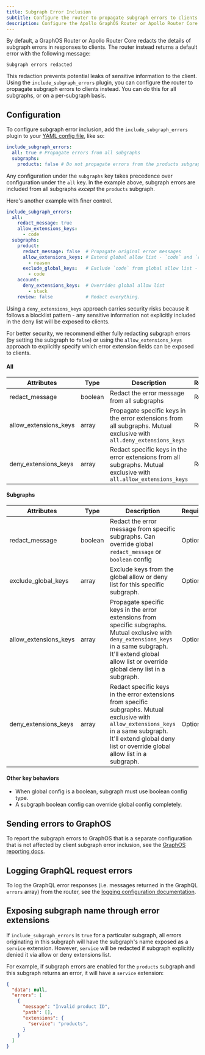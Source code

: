 ```yaml
---
title: Subgraph Error Inclusion
subtitle: Configure the router to propagate subgraph errors to clients
description: Configure the Apollo GraphOS Router or Apollo Router Core to propagate subgraph errors to clients for all subgraphs or on a per-subgraph basis.
---
```


By default, a GraphOS Router or Apollo Router Core redacts the details of subgraph errors in responses to clients. The router instead returns a default error with the following message:

```
Subgraph errors redacted
```

This redaction prevents potential leaks of sensitive information to the client. Using the `include_subgraph_errors` plugin, you can configure the router to propagate subgraph errors to clients instead. You can do this for all subgraphs, or on a per-subgraph basis.

## Configuration

To configure subgraph error inclusion, add the `include_subgraph_errors` plugin to your [YAML config file](/router/configuration/overview/#yaml-config-file), like so:

```yaml title="router.yaml"
include_subgraph_errors:
  all: true # Propagate errors from all subgraphs
  subgraphs:
    products: false # Do not propagate errors from the products subgraph
```

Any configuration under the `subgraphs` key takes precedence over configuration under the `all` key. In the example above, subgraph errors are included from all subgraphs _except_ the `products` subgraph.

Here's another example with finer control.

```yaml title="router.yaml"
include_subgraph_errors:
  all:
    redact_message: true
    allow_extensions_keys:
      - code
  subgraphs:
    product:
      redact_message: false  # Propagate original error messages
      allow_extensions_keys: # Extend global allow list - `code` and `reason` will be propagated
        - reason
      exclude_global_keys:   # Exclude `code` from global allow list - only `reason` will be propagated.
        - code
    account:
      deny_extensions_keys:  # Overrides global allow list
        - stack
    review: false            # Redact everything.
```

<Note>

Using a `deny_extensions_keys` approach carries security risks because it follows a blocklist pattern - any sensitive information not explicitly included in the deny list will be exposed to clients. 

</Note>

For better security, we recommend either fully redacting subgraph errors (by setting the subgraph to `false`) or using the `allow_extensions_keys` approach to explicitly specify which error extension fields can be exposed to clients.

#### All
| Attributes                | Type | Description                                                                 | Required |
|-----------------------|------------|-----------------------------------------------------------------------------|----------|
| redact_message    | boolean    | Redact the error message from all subgraphs                                 | Required |
| allow_extensions_keys | array      | Propagate specific keys in the error extensions from all subgraphs. Mutual exclusive with `all.deny_extensions_keys`         | Required |
| deny_extensions_keys  | array      | Redact specific keys in the error extensions from all subgraphs. Mutual exclusive with `all.allow_extensions_keys`            | Required |

#### Subgraphs
| Attributes                | Type | Description                                                                 | Required |
|-----------------------|------------|-----------------------------------------------------------------------------|----------|
| redact_message  | boolean    | Redact the error message from specific subgraphs. Can override global `redact_message` or `boolean` config                         | Optional |
| exclude_global_keys | array      | Exclude keys from the global allow or deny list for this specific subgraph. | Optional |
| allow_extensions_keys | array      | Propagate specific keys in the error extensions from specific subgraphs. Mutual exclusive with `deny_extensions_keys` in a same subgraph. It'll extend global allow list or override global deny list in a subgraph. | Optional |
| deny_extensions_keys  | array      | Redact specific keys in the error extensions from specific subgraphs. Mutual exclusive with `allow_extensions_keys` in a same subgraph. It'll extend global deny list or override global allow list in a subgraph. | Optional |

#### Other key behaviors
- When global config is a boolean, subgraph must use boolean config type.
- A subgraph boolean config can override global config completely.

## Sending errors to GraphOS
To report the subgraph errors to GraphOS that is a separate configuration that is not affected by client subgraph error inclusion, see the [GraphOS reporting docs](/router/configuration/telemetry/apollo-telemetry).

## Logging GraphQL request errors
To log the GraphQL error responses (i.e. messages returned in the GraphQL `errors` array) from the router, see the [logging configuration documentation](/router/configuration/telemetry/exporters/logging/overview).

## Exposing subgraph name through error extensions
If `include_subgraph_errors` is `true` for a particular subgraph, all errors originating in this subgraph will have the subgraph's name exposed as a `service` extension. However, `service` will be redacted if subgraph explicitly denied it via allow or deny extensions list.

For example, if subgraph errors are enabled for the `products` subgraph and this subgraph returns an error, it will have a `service` extension:
```json
{
  "data": null,
  "errors": [
    {
      "message": "Invalid product ID",
      "path": [],
      "extensions": {
        "service": "products",
      }
    }
  ]
}
```
